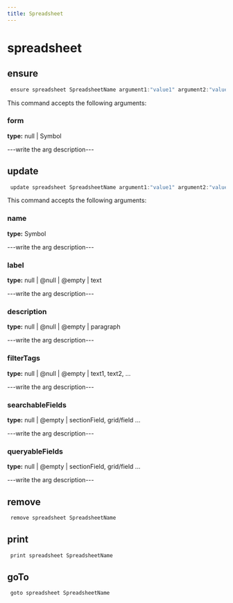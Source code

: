 ```yaml
---
title: Spreadsheet
---
```


# spreadsheet

## ensure

```js filename="Terminal" copy
 ensure spreadsheet SpreadsheetName argument1:"value1" argument2:"value2"
```

This command accepts the following arguments:

### form
**type:** null | Symbol

---write the arg description---


## update

```js filename="Terminal" copy
 update spreadsheet SpreadsheetName argument1:"value1" argument2:"value2"
```

This command accepts the following arguments:

### name
**type:** Symbol

---write the arg description---

### label
**type:** null | @null | @empty | text

---write the arg description---

### description
**type:** null | @null | @empty | paragraph

---write the arg description---

### filterTags
**type:** null | @null | @empty | text1, text2, ...

---write the arg description---

### searchableFields
**type:** null | @empty | sectionField, grid/field ...

---write the arg description---

### queryableFields
**type:** null | @empty | sectionField, grid/field ...

---write the arg description---


## remove

```js filename="Terminal" copy
 remove spreadsheet SpreadsheetName
```


## print

```js filename="Terminal" copy
 print spreadsheet SpreadsheetName
```


## goTo


```js filename="Terminal" copy
 goto spreadsheet SpreadsheetName
```


